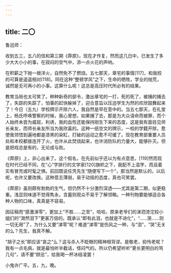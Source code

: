 ```yaml
---
---
---
```

title: 二〇
---




鲁迅师：

收到五三，五八的信和第三期《莽原》，现在才作复，然而这几日中，已发生了多少大大小小的事，在寂闷的空气中，添一点火花的声响。

在积薪之下抛一根洋火，自然免不了燃烧。五七那天，章宅的事情[117]，和我校的可算是遥遥相对[118]。同在这种“整顿学风”之下，生命的牺牲，学业的抛荒，诚然是无可再小的小事。这算什么呢！这总是高压时代所必有的结果。

教育当局也太可笑了。种种新奇的部令，激出章宅的一打，死的死了，被捕的捕去了，失踪的失踪了，怕事的赶快躲掉了，迎合意旨以压迫学生为然的欢欣鼓舞起来了！今日（五九）学校牌示开除六人，我自然是早在意中的。当五七那天，在礼堂上，杨氏呼唤警察的时候，我心里想，如果捕了去，那是为大众请命而被罪，而个人始终未尝为威屈，利诱，我的血性还能保持刚生下来的态度，这是我有面目见师长亲友，而师长亲友所当为我欣喜的。这种一纸空文的牌示，一校的学籍开除，愈使我领悟到遍地都是漆黑的染缸，打破的运动之愈不可缓了。现在教育部重要人员处和本校都接连开了火，也许从此焚烧起来，也许消防队的力量大，能够扑灭。但是把戏总是有的，无论成与败。

《莽原》上，非心出来了。这个假名，在先前似乎还以为有点意思，[119]然而现在时代已经不同，在“心”字排行的文学家[120]旗帜之下，我配不上滥竽，而且着实有冒充或时髦之惧。前回既说任凭先生“随便写下一个”，那当然是默认的，以后呢，也许又要改换。这种意志薄弱，易于动摇的态度，真也可笑罢。

《莽原》虽则颇有勃勃的生气，但仍然不十分激烈深透——尤其是第二期，似更稳重。浅显则味道不觉得隽永，含蓄则观众不易于了解领略。一种刊物要能够适合各种人物的口味，真真是不容易。

因征稿而“感激涕零”，更加上“不胜……之至”，哈哈，原来老爷们的涕泗滂沱较小姐们的“潸然泪下”更甚万倍的。既承认“即有此泪，也就是不进化”，“……哭……则一切无用”了，为什么又要“涕零”呢？难道“涕零”是伤风之一种，与“泪”，“哭”无关的么？先生，我真不解。

“胡子之长”即应该“哀之”么？这与杀人不眨眼的精神相背谬。是敬老，抑怜老呢？我有一点毛病，就是最怕听半截话，怪闷气的。所以仍希望听听“更长更明白的骂几句”，请不要“顾忌”，给我喝一杯冰结凌罢！

小鬼许广平。五，九，晚。